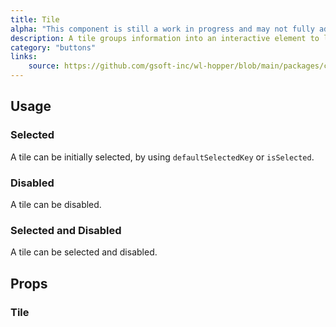 ```yaml
---
title: Tile
alpha: "This component is still a work in progress and may not fully address all design requirements. Its API and properties are subject to change as we refine the design and functionality to better meet user needs."
description: A tile groups information into an interactive element to let users browse and take action on a group of related items.
category: "buttons"
links:
    source: https://github.com/gsoft-inc/wl-hopper/blob/main/packages/components/src/Tile/src/Tile.tsx
---
```


<Example src="Tile/docs/preview" isOpen />

## Usage

### Selected
A tile can be initially selected, by using `defaultSelectedKey` or `isSelected`.

<Example src="Tile/docs/selected" />

### Disabled
A tile can be disabled.

<Example src="Tile/docs/disabled" />

### Selected and Disabled

A tile can be selected and disabled.

<Example src="Tile/docs/disabledSelected" />

## Props

### Tile

<PropTable component="Tile" />
